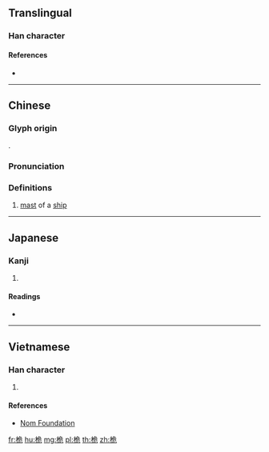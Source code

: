 {{character info/new}}
==Translingual==

===Han character===
{{Han char|rn=75|rad=木|as=06|sn=10|four=47912|canj=DNMU|ids=⿰木危}}

====References====
* {{Han ref|kx=0525.060|dkj=14759|dj=0914.010|hdz=21203.010|uh=6845|ud=26693|bh=AEE9|bd=44777}}

----

==Chinese==
{{zh-forms}}

===Glyph origin===
{{Han etym}}
{{Han compound|木|危|c1=s|c2=p|t1=wood|ls=psc}}.

===Pronunciation===
{{zh-pron
|m=wéi
|c=wai4,ngai4
|mn=qz,twv,xm,zz:gûi/tw:ûi
|mc=y
|oc=y
|ma=
|cat=n
}}

===Definitions===
{{zh-hanzi}}

# [[mast]] of a [[ship]]

----

==Japanese==

===Kanji===
{{ja-kanji|grade=|rs=木06}}

# {{defn|lang=ja|sort=木06}}

====Readings====
* {{ja-readings|on=[[がい]] (gai)|kun=[[くちなし]] (kuchinashi)}}

----

==Vietnamese==

===Han character===
{{vi-readings|rs=木06|hanviet=ngôi}}

# {{defn|lang=vi|sort=木06}}

====References====
* [http://nomfoundation.org/common/nom_details.php?codepoint=6845 Nom Foundation]

[[fr:桅]]
[[hu:桅]]
[[mg:桅]]
[[pl:桅]]
[[th:桅]]
[[zh:桅]]